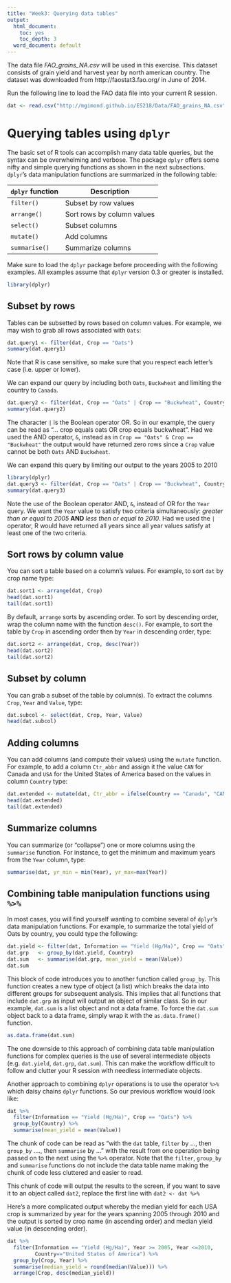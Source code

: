 ```yaml
---
title: "Week3: Querying data tables"
output:
  html_document:
    toc: yes
    toc_depth: 3
  word_document: default
---
```


The data file  *FAO_grains_NA.csv* will be used in this exercise. This dataset consists of grain yield and harvest year by north american country. The dataset was downloaded from http://faostat3.fao.org/ in June of 2014. 

Run the following line to load the FAO data file into your current R session.

```r
dat <- read.csv("http://mgimond.github.io/ES218/Data/FAO_grains_NA.csv", header=TRUE)
```


# Querying tables using `dplyr`

The basic set of R tools can accomplish many data table queries, but the syntax can be overwhelming and verbose. The package `dplyr` offers some nifty and simple querying functions as shown in the next subsections. `dplyr`'s data manipulation functions are summarized in the following table:

`dplyr` function   | Description
-------------------|-------------
`filter()`         | Subset by row values
`arrange()`        | Sort rows by column values
`select()`         | Subset columns
`mutate()`         | Add columns
`summarise()`      | Summarize columns

Make sure to load the `dplyr` package before proceeding with the following examples. All examples assume that `dplyr` version 0.3 or greater is installed.

```r
library(dplyr)
```

## Subset by rows

Tables can be subsetted by rows based on column values. For example, we may wish to grab all rows associated with `Oats`: 

```r
dat.query1 <- filter(dat, Crop == "Oats")
summary(dat.query1)
```

Note that R is case sensitive, so make sure that you respect each letter's case (i.e. upper or lower).

We can expand our query by including both `Oats`, `Buckwheat` and limiting the country to `Canada`.

```r
dat.query2 <- filter(dat, Crop == "Oats" | Crop == "Buckwheat", Country == "Canada")
summary(dat.query2)
```

The character `|` is the Boolean operator OR. So in our example, the query can be read as "... crop equals oats OR crop equals buckwheat". Had we used the AND operator, `&`, instead as in `Crop == "Oats" & Crop == "Buckwheat"` the output would have returned zero rows since a `Crop` value cannot be both `Oats` AND `Buckwheat`.

We can expand this query by limiting our output to the years 2005 to 2010

```r
library(dplyr)
dat.query3 <- filter(dat, Crop == "Oats" | Crop == "Buckwheat", Country == "Canada", Year >= 2005 & Year <= 2010)
summary(dat.query3)
```

Note the use of the Boolean operator AND, `&`, instead of OR for the `Year` query. We want the `Year` value to satisfy two criteria simultaneously: *greater than or equal to 2005* **AND** *less then or equal to 2010*. Had we used the `|` operator, R would have returned all years since all year values satisfy at least one of the two criteria.

## Sort rows by column value

You can sort a table based on a column's values. For example, to sort `dat` by crop name type:

```r
dat.sort1 <- arrange(dat, Crop)
head(dat.sort1)
tail(dat.sort1)
```

By default, `arrange` sorts by ascending order. To sort by descending order, wrap the column name with the function `desc()`. For example, to sort the table by `Crop` in ascending order then by `Year` in descending order, type:

```r
dat.sort2 <- arrange(dat, Crop, desc(Year))
head(dat.sort2)
tail(dat.sort2)
```

## Subset by column

You can grab a subset of the table by column(s). To extract the columns `Crop`, `Year` and `Value`, type:

```r
dat.subcol <- select(dat, Crop, Year, Value)
head(dat.subcol)
```

## Adding columns

You can add columns (and compute their values) using the `mutate` function. For example, to add a column `Ctr_abbr` and assign it the value `CAN` for Canada and `USA` for the United States of America based on the values in column `Country` type:

```r
dat.extended <- mutate(dat, Ctr_abbr = ifelse(Country == "Canada", "CAN", "USA"))
head(dat.extended)
tail(dat.extended)
```

## Summarize columns

You can summarize (or "collapse") one or more columns using the `summarise` function. For instance, to get the minimum and maximum years from the `Year` column, type:

```r
summarise(dat, yr_min = min(Year), yr_max=max(Year))
```

## Combining table manipulation functions using `%>%`

In most cases, you will find yourself wanting to combine several of `dplyr`'s data manipulation functions. For example, to summarize the total yield of Oats by country, you could type the following:

```r
dat.yield <- filter(dat, Information == "Yield (Hg/Ha)", Crop == "Oats")
dat.grp   <- group_by(dat.yield, Country)
dat.sum   <- summarise(dat.grp, mean_yield = mean(Value))
dat.sum
```

This block of code introduces you to another function called `group_by`. This function creates a new type of object (a list) which breaks the data into different groups for subsequent analysis. This implies that all functions that include `dat.grp` as input will output an object of similar class. So in our example, `dat.sum` is a list object and not a data frame. To force the `dat.sum` object back to a data frame, simply wrap it with the `as.data.frame()` function.

```r
as.data.frame(dat.sum)
```

The one downside to this approach of combining data table manipulation functions for complex queries is the use of several intermediate objects (e.g. `dat.yield`, `dat.grp`, `dat.sum`). This can make the workflow difficult to follow and clutter your R session with needless intermediate objects. 

Another approach to combining `dplyr` operations is to use the operator `%>%` which daisy chains `dplyr` functions. So our previous workflow would look like:

```r
dat %>%
  filter(Information == "Yield (Hg/Ha)", Crop == "Oats") %>%
  group_by(Country) %>%
  summarise(mean_yield = mean(Value))
```

The chunk of code can be read as "with the `dat` table, `filter` by ..., then `group_by` ...., then `summarise` by ..." with the result from one operation being passed on to the next using the `%>%` operator. Note that the `filter`, `group_by` and `summarise` functions do not include the data table name making the chunk of code less cluttered and easier to read.

This chunk of code will output the results to the screen, if you want to save it to an object called `dat2`, replace the first line with `dat2 <- dat %>%`

Here's a more complicated output whereby the median yield for each USA crop is summarized by year for the years spanning 2005 through 2010 and the output is sorted by crop name (in ascending order) and median yield value (in descending order).

```r
dat %>%
  filter(Information == "Yield (Hg/Ha)", Year >= 2005, Year <=2010, 
         Country=="United States of America") %>%
  group_by(Crop, Year) %>%
  summarise(median_yield = round(median(Value))) %>%
  arrange(Crop, desc(median_yield))
```

